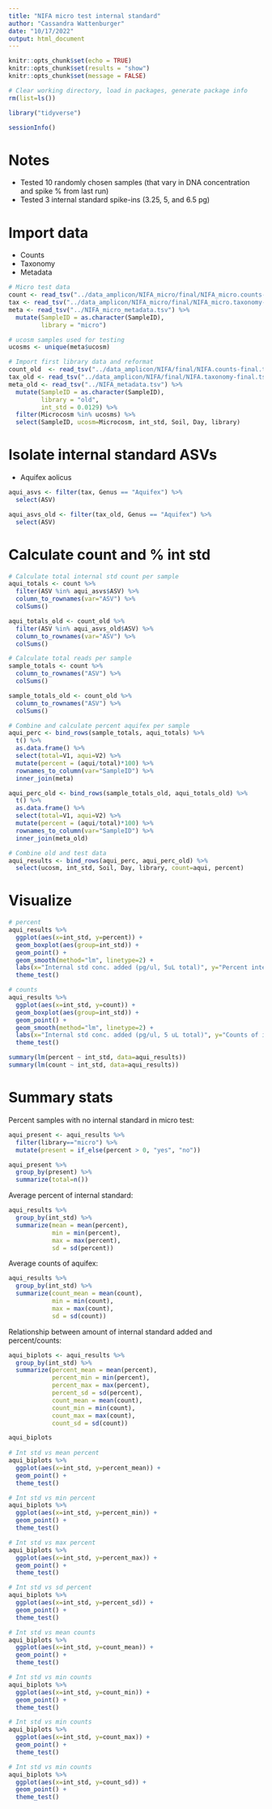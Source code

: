 ```yaml
---
title: "NIFA micro test internal standard"
author: "Cassandra Wattenburger"
date: "10/17/2022"
output: html_document
---
```


```r
knitr::opts_chunk$set(echo = TRUE)
knitr::opts_chunk$set(results = "show")
knitr::opts_chunk$set(message = FALSE)
```

```r
# Clear working directory, load in packages, generate package info
rm(list=ls())

library("tidyverse")

sessionInfo()
```

# Notes

* Tested 10 randomly chosen samples (that vary in DNA concentration and spike % from last run)
* Tested 3 internal standard spike-ins (3.25, 5, and 6.5 pg)

# Import data

* Counts
* Taxonomy
* Metadata

```r
# Micro test data
count <- read_tsv("../data_amplicon/NIFA_micro/final/NIFA_micro.counts-final.tsv")
tax <- read_tsv("../data_amplicon/NIFA_micro/final/NIFA_micro.taxonomy-final.tsv")
meta <- read_tsv("../NIFA_micro_metadata.tsv") %>% 
  mutate(SampleID = as.character(SampleID),
         library = "micro")

# ucosm samples used for testing
ucosms <- unique(meta$ucosm)

# Import first library data and reformat
count_old  <- read_tsv("../data_amplicon/NIFA/final/NIFA.counts-final.tsv")
tax_old <- read_tsv("../data_amplicon/NIFA/final/NIFA.taxonomy-final.tsv")
meta_old <- read_tsv("../NIFA_metadata.tsv") %>% 
  mutate(SampleID = as.character(SampleID),
         library = "old",
         int_std = 0.0129) %>% 
  filter(Microcosm %in% ucosms) %>% 
  select(SampleID, ucosm=Microcosm, int_std, Soil, Day, library)
```

# Isolate internal standard ASVs

* Aquifex aolicus

```r
aqui_asvs <- filter(tax, Genus == "Aquifex") %>% 
  select(ASV)

aqui_asvs_old <- filter(tax_old, Genus == "Aquifex") %>% 
  select(ASV)
```

# Calculate count and % int std

```r
# Calculate total internal std count per sample
aqui_totals <- count %>%
  filter(ASV %in% aqui_asvs$ASV) %>% 
  column_to_rownames(var="ASV") %>%
  colSums()

aqui_totals_old <- count_old %>%
  filter(ASV %in% aqui_asvs_old$ASV) %>% 
  column_to_rownames(var="ASV") %>%
  colSums()

# Calculate total reads per sample
sample_totals <- count %>% 
  column_to_rownames("ASV") %>% 
  colSums()

sample_totals_old <- count_old %>% 
  column_to_rownames("ASV") %>% 
  colSums()

# Combine and calculate percent aquifex per sample
aqui_perc <- bind_rows(sample_totals, aqui_totals) %>% 
  t() %>% 
  as.data.frame() %>% 
  select(total=V1, aqui=V2) %>% 
  mutate(percent = (aqui/total)*100) %>% 
  rownames_to_column(var="SampleID") %>% 
  inner_join(meta)

aqui_perc_old <- bind_rows(sample_totals_old, aqui_totals_old) %>% 
  t() %>% 
  as.data.frame() %>% 
  select(total=V1, aqui=V2) %>% 
  mutate(percent = (aqui/total)*100) %>% 
  rownames_to_column(var="SampleID") %>% 
  inner_join(meta_old)

# Combine old and test data
aqui_results <- bind_rows(aqui_perc, aqui_perc_old) %>% 
  select(ucosm, int_std, Soil, Day, library, count=aqui, percent)
```

# Visualize

```r
# percent
aqui_results %>% 
  ggplot(aes(x=int_std, y=percent)) + 
  geom_boxplot(aes(group=int_std)) +
  geom_point() +
  geom_smooth(method="lm", linetype=2) +
  labs(x="Internal std conc. added (pg/ul, 5uL total)", y="Percent internal standard") +
  theme_test()

# counts
aqui_results %>% 
  ggplot(aes(x=int_std, y=count)) + 
  geom_boxplot(aes(group=int_std)) +
  geom_point() +
  geom_smooth(method="lm", linetype=2) +
  labs(x="Internal std conc. added (pg/ul, 5 uL total)", y="Counts of internal standard") +
  theme_test()

summary(lm(percent ~ int_std, data=aqui_results))
summary(lm(count ~ int_std, data=aqui_results))
```

# Summary stats

Percent samples with no internal standard in micro test:

```r
aqui_present <- aqui_results %>% 
  filter(library=="micro") %>% 
  mutate(present = if_else(percent > 0, "yes", "no")) 

aqui_present %>% 
  group_by(present) %>% 
  summarize(total=n())
```

Average percent of internal standard:

```r
aqui_results %>%
  group_by(int_std) %>% 
  summarize(mean = mean(percent),
            min = min(percent),
            max = max(percent),
            sd = sd(percent))
```

Average counts of aquifex:

```r
aqui_results %>% 
  group_by(int_std) %>% 
  summarize(count_mean = mean(count),
            min = min(count),
            max = max(count),
            sd = sd(count))
```

Relationship between amount of internal standard added and percent/counts:

```r
aqui_biplots <- aqui_results %>%
  group_by(int_std) %>% 
  summarize(percent_mean = mean(percent),
            percent_min = min(percent),
            percent_max = max(percent),
            percent_sd = sd(percent),
            count_mean = mean(count),
            count_min = min(count),
            count_max = max(count),
            count_sd = sd(count))

aqui_biplots
  
# Int std vs mean percent
aqui_biplots %>% 
  ggplot(aes(x=int_std, y=percent_mean)) +
  geom_point() +
  theme_test()

# Int std vs min percent
aqui_biplots %>% 
  ggplot(aes(x=int_std, y=percent_min)) +
  geom_point() +
  theme_test()

# Int std vs max percent
aqui_biplots %>% 
  ggplot(aes(x=int_std, y=percent_max)) +
  geom_point() +
  theme_test()

# Int std vs sd percent
aqui_biplots %>% 
  ggplot(aes(x=int_std, y=percent_sd)) +
  geom_point() +
  theme_test()

# Int std vs mean counts
aqui_biplots %>% 
  ggplot(aes(x=int_std, y=count_mean)) +
  geom_point() +
  theme_test()

# Int std vs min counts
aqui_biplots %>% 
  ggplot(aes(x=int_std, y=count_min)) +
  geom_point() +
  theme_test()

# Int std vs min counts
aqui_biplots %>% 
  ggplot(aes(x=int_std, y=count_max)) +
  geom_point() +
  theme_test()

# Int std vs min counts
aqui_biplots %>% 
  ggplot(aes(x=int_std, y=count_sd)) +
  geom_point() +
  theme_test()
```



